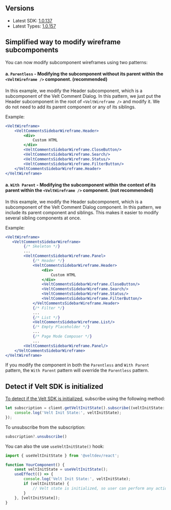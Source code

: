 ## Versions

- Latest SDK: [1.0.137](https://www.npmjs.com/package/@veltdev/react)
- Latest Types: [1.0.157](https://www.npmjs.com/package/@veltdev/types)

## Simplified way to modify wireframe subcomponents

You can now modify subcomponent wireframes using two patterns:

#### a. `Parentless` - Modifying the subcomponent without its parent within the `<VeltWireframe />` component. (recommended)

In this example, we modify the Header subcomponent, which is a subcomponent of the Velt Comment Dialog. In this pattern, we just put the Header subcomponent in the root of `<VeltWireframe />` and modify it. We do not need to add its parent component or any of its siblings.

Example:

```jsx
<VeltWireframe>
    <VeltCommentsSidebarWireframe.Header>
        <div>
            Custom HTML
        </div>
        <VeltCommentsSidebarWireframe.CloseButton/>
        <VeltCommentsSidebarWireframe.Search/>
        <VeltCommentsSidebarWireframe.Status/>
        <VeltCommentsSidebarWireframe.FilterButton/>
    </VeltCommentsSidebarWireframe.Header>
</VeltWireframe>
```

#### a. `With Parent` - Modifying the subcomponent within the context of its parent within the `<VeltWireframe />` component. (not recommended)

In this example, we modify the Header subcomponent, which is a subcomponent of the Velt Comment Dialog component. In this pattern, we include its parent component and siblings. This makes it easier to modify several sibling components at once.

Example:

```jsx
<VeltWireframe>
   <VeltCommentsSidebarWireframe>
        {/* Skeleton */}
        ...
        <VeltCommentsSidebarWireframe.Panel>
            {/* Header */}
            <VeltCommentsSidebarWireframe.Header>
                <div>
                    Custom HTML
                </div>
                <VeltCommentsSidebarWireframe.CloseButton/>
                <VeltCommentsSidebarWireframe.Search/>
                <VeltCommentsSidebarWireframe.Status/>
                <VeltCommentsSidebarWireframe.FilterButton/>
            </VeltCommentsSidebarWireframe.Header>
            {/* Filter */}
            ...
            {/* List */}
            <VeltCommentsSidebarWireframe.List/>
            {/* Empty Placeholder */}
            ...
            {/* Page Mode Composer */}
            ...
        <VeltCommentsSidebarWireframe.Panel/>
    </VeltCommentsSidebarWireframe>
</VeltWireframe>
```

<Note> If you modify the component in both the `Parentless` and `With Parent` pattern, the `With Parent` pattern will override the `Parentless` pattern. </Note>

## Detect if Velt SDK is initialized

[To detect if the Velt SDK is initialized](/get-started/advanced), subscribe using the following method:

```jsx
let subscription = client.getVeltInitState().subscribe((veltInitState: boolean | undefined) => {
	console.log('Velt Init State:', veltInitState);
});
```

To unsubscribe from the subscription:
```jsx
subscription?.unsubscribe()
```

You can also the use `useVeltInitState()` hook:

```jsx
import { useVeltInitState } from '@veltdev/react';

function YourComponent() {
    const veltInitState = useVeltInitState();
    useEffect(() => {
        console.log('Velt Init State:', veltInitState);
        if (veltInitState) {
            // Velt state is initialized, so user can perform any action here
        }
    }, [veltInitState]);
}

```